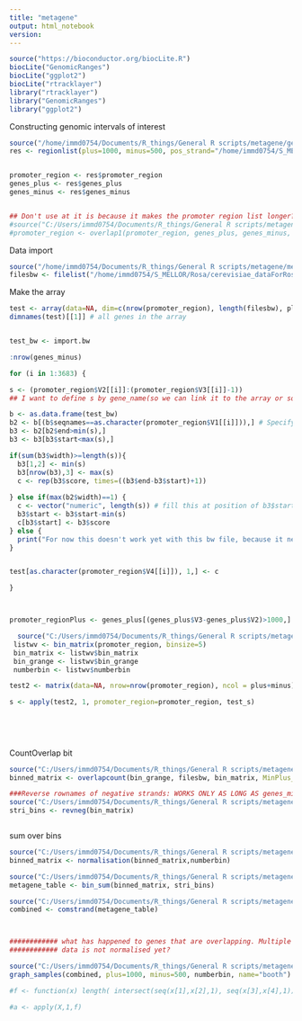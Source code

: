 ```yaml
---
title: "metagene"
output: html_notebook
version: 
---
```


```r
source("https://bioconductor.org/biocLite.R")
biocLite("GenomicRanges")
biocLite("ggplot2")
biocLite("rtracklayer")
library("rtracklayer")
library("GenomicRanges")
library("ggplot2")
```

Constructing genomic intervals of interest
```r
source("/home/immd0754/Documents/R_things/General R scripts/metagene/geneslist_FUN_subsetlength.R")
res <- regionlist(plus=1000, minus=500, pos_strand="/home/immd0754/S_MELLOR/Rosa/pos_strand_annotations.bed", neg_strand="/home/immd0754/S_MELLOR/Rosa/neg_strand_annotations.bed")


promoter_region <- res$promoter_region
genes_plus <- res$genes_plus
genes_minus <- res$genes_minus


## Don't use at it is because it makes the promoter region list longer??
#source("C:/Users/immd0754/Documents/R_things/General R scripts/metagene/overlap1_FUN.R")
#promoter_region <- overlap1(promoter_region, genes_plus, genes_minus, minus=500)

```



Data import
```r
source("/home/immd0754/Documents/R_things/General R scripts/metagene/metagene_filelist_FUN.R")
filesbw <- filelist("/home/immd0754/S_MELLOR/Rosa/cerevisiae_dataForRosa", "uzun", MinPlus_ann=c("plus|posstrand|unipos","minus|negstrand|unimin"))
``` 


Make the array
```r
test <- array(data=NA, dim=c(nrow(promoter_region), length(filesbw), plus+minus), dimnames= list(promoter_region$V4, names(filesbw)))
dimnames(test)[[1]] # all genes in the array


test_bw <- import.bw

:nrow(genes_minus)

for (i in 1:3683) {

s <- (promoter_region$V2[[i]]:(promoter_region$V3[[i]]-1))
## I want to define s by gene_name(so we can link it to the array or something), so one thing that might help is rownames(promoter_region) <- promoter_region$V4 and another thing is we need to drop levels of genes(somehow with subsetting previously(too short genes, overlapping etc) this hasn't happened yet) for this droplevels(promoter_region$V4). Don't know if that drop levels is at all relevant. 

b <- as.data.frame(test_bw)
b2 <- b[(b$seqnames==as.character(promoter_region$V1[[i]])),] # Specify chr. Added as.character because otherwise you're comparing factors and they don't have the same levels (because the bigwig file has chrM and promoter_region not), but maybe this is not the best solution
b3 <- b2[b2$end>min(s),]
b3 <- b3[b3$start<max(s),]

if(sum(b3$width)>=length(s)){
  b3[1,2] <- min(s)
  b3[nrow(b3),3] <- max(s)
  c <- rep(b3$score, times=((b3$end-b3$start)+1))
 
} else if(max(b2$width)==1) {
  c <- vector("numeric", length(s)) # fill this at position of b3$start with value score
  b3$start <- b3$start-min(s)
  c[b3$start] <- b3$score
} else {
  print("For now this doesn't work yet with this bw file, because it neither has continues values nor only the values with width 1. I'm sure you can solve it if you look in the second approach (after else if) an combine it with the first approach")
}


test[as.character(promoter_region$V4[[i]]), 1,] <- c

}



promoter_regionPlus <- genes_plus[(genes_plus$V3-genes_plus$V2)>1000,]

  source("C:/Users/immd0754/Documents/R_things/General R scripts/metagene/bin_genelist_FUN.R")
 listwv <- bin_matrix(promoter_region, binsize=5)
 bin_matrix <- listwv$bin_matrix
 bin_grange <- listwv$bin_grange
 numberbin <- listwv$numberbin

test2 <- matrix(data=NA, nrow=nrow(promoter_region), ncol = plus+minus)

s <- apply(test2, 1, promoter_region=promoter_region, test_s)
 
 
 
 
```

CountOverlap bit
```r
source("C:/Users/immd0754/Documents/R_things/General R scripts/metagene/countoverlap_fun.R", local=T)
binned_matrix <- overlapcount(bin_grange, filesbw, bin_matrix, MinPlus_ann=c("plus|posstrand|unipos","minus|negstrand|unimin"))

###Reverse rownames of negative strands: WORKS ONLY AS LONG AS genes_minus is first half, otherwise you have to change this bit
source("C:/Users/immd0754/Documents/R_things/General R scripts/metagene/revneg_fun.R", local=T)
stri_bins <- revneg(bin_matrix)



```



sum over bins

```r
source("C:/Users/immd0754/Documents/R_things/General R scripts/metagene/normalisiation_FUN.R")
binned_matrix <- normalisation(binned_matrix,numberbin)

source("C:/Users/immd0754/Documents/R_things/General R scripts/metagene/bin_sum_withapply_FUN.R")
metagene_table <- bin_sum(binned_matrix, stri_bins)

source("C:/Users/immd0754/Documents/R_things/General R scripts/metagene/combstrand_fun.R")
combined <- comstrand(metagene_table)



############ what has happened to genes that are overlapping. Multiple transcription start sites.
############ data is not normalised yet?
```


```r
source("C:/Users/immd0754/Documents/R_things/General R scripts/metagene/graph_samples_fun.R")
graph_samples(combined, plus=1000, minus=500, numberbin, name="booth")
```
















```r
#f <- function(x) length( intersect(seq(x[1],x[2],1), seq(x[3],x[4],1)) )

#a <- apply(X,1,f)






```




